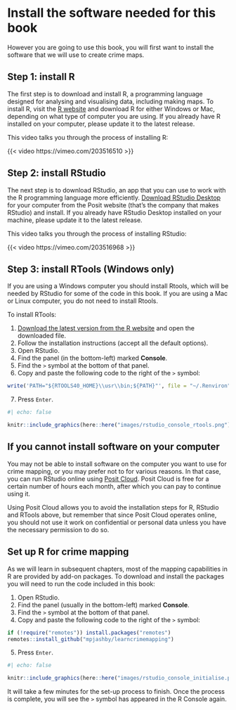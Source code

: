 # Install the software needed for this book {.unnumbered}

::: {.abstract}
However you are going to use this book, you will first want to install the software that we
will use to create crime maps.
:::


## Step 1: install R

The first step is to download and install R, a programming language designed for analysing and visualising data, including making maps. To install R, visit the [R website](https://cran.r-project.org/) and download R for either Windows or Mac, depending on what type of computer you are using. If you already have R installed on your computer, please update it to the latest release.

This video talks you through the process of installing R:

{{< video https://vimeo.com/203516510 >}}



## Step 2: install RStudio

The next step is to download RStudio, an app that you can use to work with the R programming language more efficiently. [Download RStudio Desktop](https://posit.co/download/rstudio-desktop/) for your computer from the Posit website (that's the company that makes RStudio) and install. If you already have RStudio Desktop installed on your machine, please update it to the latest release.

This video talks you through the process of installing RStudio:

{{< video https://vimeo.com/203516968 >}}



## Step 3: install RTools (Windows only)

If you are using a Windows computer you should install Rtools, which will be needed by RStudio for some of the code in this book. If you are using a Mac or Linux computer, you do not need to install Rtools.

To install RTools: 

  1. [Download the latest version from the R website](https://cran.r-project.org/bin/windows/Rtools/rtools40.html) and open the downloaded file.
  2. Follow the installation instructions (accept all the default options).
  3. Open RStudio.
  4. Find the panel (in the bottom-left) marked **Console**.
  5. Find the `>` symbol at the bottom of that panel.
  6. Copy and paste the following code to the right of the `>` symbol:

```r
write('PATH="${RTOOLS40_HOME}\\usr\\bin;${PATH}"', file = "~/.Renviron", append = TRUE)
```

  7. Press `Enter`.

```r
#| echo: false

knitr::include_graphics(here::here("images/rstudio_console_rtools.png"))
```



## If you cannot install software on your computer

You may not be able to install software on the computer you want to use for crime mapping, or you may prefer not to for various reasons. In that case, you can run RStudio online using [Posit Cloud](https://posit.cloud/). Posit Cloud is free for a certain number of hours each month, after which you can pay to continue using it.

Using Posit Cloud allows you to avoid the installation steps for R, RStudio and RTools above, but remember that since Posit Cloud operates online, you should not use it work on confidential or personal data unless you have the necessary permission to do so.


## Set up R for crime mapping

As we will learn in subsequent chapters, most of the mapping capabilities in R are provided by add-on packages. To download and install the packages you will need to run the code included in this book:

  1. Open RStudio. 
  2. Find the panel (usually in the bottom-left) marked **Console**.
  3. Find the `>` symbol at the bottom of that panel.
  4. Copy and paste the following code to the right of the `>` symbol:

```r
if (!require("remotes")) install.packages("remotes")
remotes::install_github("mpjashby/learncrimemapping")
```

  5. Press `Enter`.
  
```r
#| echo: false

knitr::include_graphics(here::here("images/rstudio_console_initialise.png"))
```


::: {.callout-important}
It will take a few minutes for the set-up process to finish. Once the process is complete, you will see the `>` symbol has appeared in the R Console again.
:::

